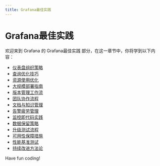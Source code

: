 ```yaml
---
title: Grafana最佳实践
---
```


# Grafana最佳实践

欢迎来到 Grafana 的 Grafana最佳实践 部分，在这一章节中，你将学到以下内容：

- [仪表盘组织策略](./0-dashboard-organization-strategy.mdx)
- [查询优化技巧](./1-query-optimization-tips.mdx)
- [资源使用优化](./2-resource-usage-optimization.mdx)
- [大规模部署指南](./3-mass-deployment-guidelines.mdx)
- [版本管理工作流](./4-version-management-workflow.mdx)
- [团队协作流程](./5-team-collaboration-process.mdx)
- [文档与知识管理](./6-documentation-knowledge-management.mdx)
- [告警疲劳管理](./7-alarm-fatigue-management.mdx)
- [监控即代码实践](./8-monitoring-as-code-practice.mdx)
- [数据保留策略](./9-data-retention-policy.mdx)
- [升级测试流程](./10-escalation-testing-process.mdx)
- [可用性保障措施](./11-availability-safeguards.mdx)
- [性能基准测试](./12-performance-benchmarking.mdx)
- [持续改进方法论](./13-continuous-improvement-methodology.mdx)

Have fun coding!
